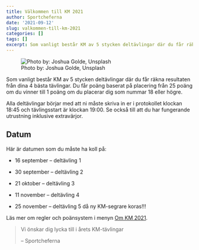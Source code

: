 ```yaml
---
title: Välkommen till KM 2021
author: Sportcheferna
date: '2021-09-12'
slug: valkommen-till-km-2021
categories: []
tags: []
excerpt: Som vanligt består KM av 5 stycken deltävlingar där du får räkna resultaten från dina 4 bästa tävlingar. Du får poäng baserat på placering från 25 poäng om du vinner till 1 poäng om du placerar dig som nummar 18 eller högre.
---
```


![Photo by: Joshua Golde, Unsplash](featured.jpg)

Som vanligt består KM av 5 stycken deltävlingar där du får räkna resultaten från dina 4 bästa tävlingar. Du får poäng baserat på placering från 25 poäng om du vinner till 1 poäng om du placerar dig som nummar 18 eller högre.

Alla deltävlingar börjar med att ni måste skriva in er i protokollet klockan 18:45 och tävlingsstart är klockan 19:00. Se också till att du har fungerande utrustning inklusive extravärjor.

## Datum

Här är datumen som du måste ha koll på:

-   16 september -- deltävling 1

-   30 september -- deltävling 2

-   21 oktober -- deltävling 3

-   11 november -- deltävling 4

-   25 november -- deltävling 5 då ny KM-segrare koras!!!

Läs mer om regler och poänsystem i menyn [Om KM 2021](https://km2021.netlify.app/about.html).

> Vi önskar dig lycka till i årets KM-tävlingar
>
> -- Sportcheferna
